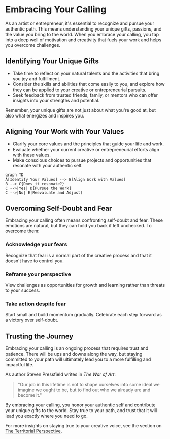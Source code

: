 
# Embracing Your Calling

As an artist or entrepreneur, it's essential to recognize and pursue your authentic path. This means understanding your unique gifts, passions, and the value you bring to the world. When you embrace your calling, you tap into a deep well of motivation and creativity that fuels your work and helps you overcome challenges.

## Identifying Your Unique Gifts

- Take time to reflect on your natural talents and the activities that bring you joy and fulfillment.
- Consider the skills and abilities that come easily to you, and explore how they can be applied to your creative or entrepreneurial pursuits.
- Seek feedback from trusted friends, family, or mentors who can offer insights into your strengths and potential.

<Callout type="info">
Remember, your unique gifts are not just about what you're good at, but also what energizes and inspires you.
</Callout>

## Aligning Your Work with Your Values

- Clarify your core values and the principles that guide your life and work.
- Evaluate whether your current creative or entrepreneurial efforts align with these values.
- Make conscious choices to pursue projects and opportunities that resonate with your authentic self.

```mermaid
graph TD
A[Identify Your Values] --> B[Align Work with Values]
B --> C{Does it resonate?}
C -->|Yes| D[Pursue the Work]
C -->|No| E[Reevaluate and Adjust]
```

## Overcoming Self-Doubt and Fear

Embracing your calling often means confronting self-doubt and fear. These emotions are natural, but they can hold you back if left unchecked. To overcome them:

<Steps>

### Acknowledge your fears
Recognize that fear is a normal part of the creative process and that it doesn't have to control you.

### Reframe your perspective
View challenges as opportunities for growth and learning rather than threats to your success.

### Take action despite fear
Start small and build momentum gradually. Celebrate each step forward as a victory over self-doubt.

</Steps>

## Trusting the Journey

Embracing your calling is an ongoing process that requires trust and patience. There will be ups and downs along the way, but staying committed to your path will ultimately lead you to a more fulfilling and impactful life.

As author Steven Pressfield writes in *The War of Art*:

> "Our job in this lifetime is not to shape ourselves into some ideal we imagine we ought to be, but to find out who we already are and become it."

By embracing your calling, you honor your authentic self and contribute your unique gifts to the world. Stay true to your path, and trust that it will lead you exactly where you need to go.

For more insights on staying true to your creative voice, see the section on [The Territorial Perspective](/authentic-voice/territorial-perspective).